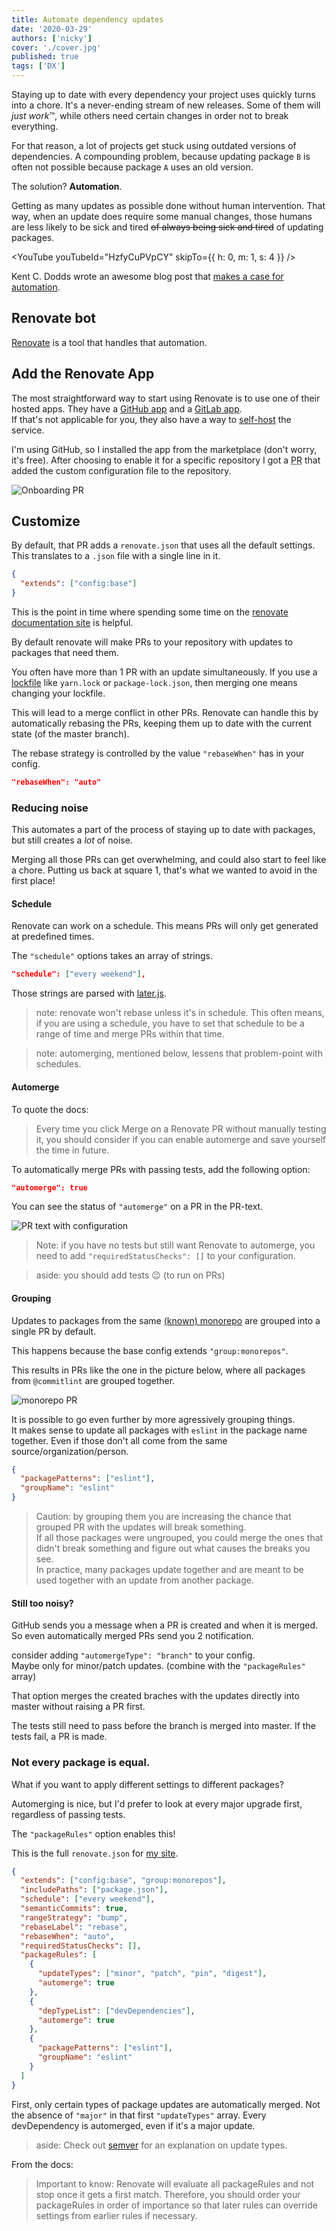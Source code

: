 ```yaml
---
title: Automate dependency updates
date: '2020-03-29'
authors: ['nicky']
cover: './cover.jpg'
published: true
tags: ['DX']
---
```


<!-- Photo credit: Kalexanderson on Visualhunt / CC BY-NC-ND -->

Staying up to date with every dependency your project uses quickly turns into a chore.
It's a never-ending stream of new releases. Some of them will *just work*™️, while others need certain changes in order not to break everything.

For that reason, a lot of projects get stuck using outdated versions of dependencies. A compounding problem, because updating package `B` is often not possible because package `A` uses an old version.

The solution? **Automation**.

Getting as many updates as possible done without human intervention.
That way, when an update does require some manual changes, those humans are less likely to be sick and tired ~~of always being sick and tired~~ of updating packages.

<YouTube youTubeId="HzfyCuPVpCY" skipTo={{ h: 0, m: 1, s: 4 }} />

Kent C. Dodds wrote an awesome blog post that [makes a case for automation](https://kentcdodds.com/blog/automation).

## Renovate bot

[Renovate](https://github.com/renovatebot/renovate) is a tool that handles that automation.

## Add the Renovate App

The most straightforward way to start using Renovate is to use one of their hosted apps.
They have a [GitHub app](https://github.com/marketplace/renovate) and a [GitLab app](https://gitlab.com/renovate-bot).  
If that's not applicable for you, they also have a way to [self-host](https://www.npmjs.com/package/renovate#self-hosting) the service.

I'm using GitHub, so I installed the app from the marketplace (don't worry, it's free).
After choosing to enable it for a specific repository I got a <abbr title="pull request">PR</abbr> that added the custom configuration file to the repository.

![Onboarding PR](onboarding.png)

## Customize

By default, that PR adds a `renovate.json` that uses all the default settings.
This translates to a `.json` file with a single line in it.

```json
{
  "extends": ["config:base"]
}
```

This is the point in time where spending some time on the [renovate documentation site](https://docs.renovatebot.com/) is helpful.

By default renovate will make PRs to your repository with updates to packages that need them.

You often have more than 1 PR with an update simultaneously.
If you use a [lockfile](https://classic.yarnpkg.com/en/docs/yarn-lock/) like `yarn.lock` or `package-lock.json`, then merging one means changing your lockfile.

This will lead to a merge conflict in other PRs.
Renovate can handle this by automatically rebasing the PRs, keeping them up to date with the current state (of the master branch).

The rebase strategy is controlled by the value `"rebaseWhen"` has in your config.

```json
"rebaseWhen": "auto"
```

### Reducing noise

This automates a part of the process of staying up to date with packages, but still creates a _lot_ of noise.

Merging all those PRs can get overwhelming, and could also start to feel like a chore. Putting us back at square 1, that's what we wanted to avoid in the first place!

#### Schedule

Renovate can work on a schedule.
This means PRs will only get generated at predefined times.

The `"schedule"` options takes an array of strings.

```json
"schedule": ["every weekend"],
```

Those strings are parsed with [later.js](https://bunkat.github.io/later/).

> note: renovate won't rebase unless it's in schedule.
> This often means, if you are using a schedule, you have to set that schedule to be a range of time and merge PRs within that time.

> note: automerging, mentioned below, lessens that problem-point with schedules.

#### Automerge

To quote the docs:

> Every time you click Merge on a Renovate PR without manually testing it, you should consider if you can enable automerge and save yourself the time in future.

To automatically merge PRs with passing tests, add the following option:

```json
"automerge": true
```

<!-- ```json
    {
      "updateTypes": ["minor", "patch", "pin", "digest"],
      "automerge": true
    },
 {
      "depTypeList": ["devDependencies"],
      "automerge": true
    },
``` -->

You can see the status of `"automerge"` on a PR in the PR-text.

![PR text with configuration](renovate-config.png)

> Note: if you have no tests but still want Renovate to automerge, you need to add `"requiredStatusChecks": []` to your configuration.

> aside: you should add tests 😉 (to run on PRs)

#### Grouping

Updates to packages from the same [(known) monorepo](https://docs.renovatebot.com/presets-monorepo/) are grouped into a single PR by default.

This happens because the base config extends `"group:monorepos"`.

This results in PRs like the one in the picture below, where all packages from `@commitlint` are grouped together.

![monorepo PR](monorepo-pr.png)

It is possible to go even further by more agressively grouping things.  
It makes sense to update all packages with `eslint` in the package name together.
Even if those don't all come from the same source/organization/person.

```json
{
  "packagePatterns": ["eslint"],
  "groupName": "eslint"
}
```

> Caution: by grouping them you are increasing the chance that grouped PR with the updates will break something.  
> If all those packages were ungrouped, you could merge the ones that didn't break something and figure out what causes the breaks you see.  
> In practice, many packages update together and are meant to be used together with an update from another package.

#### Still too noisy?

GitHub sends you a message when a PR is created and when it is merged.  
So even automatically merged PRs send you 2 notification.

consider adding `"automergeType": "branch"` to your config.  
Maybe only for minor/patch updates. (combine with the `"packageRules"` array)

That option merges the created braches with the updates directly into master without raising a PR first.

The tests still need to pass before the branch is merged into master.
If the tests fail, a PR is made.

### Not every package is equal.

What if you want to apply different settings to different packages?

Automerging is nice, but I'd prefer to look at every major upgrade first, regardless of passing tests.

The `"packageRules"` option enables this!

This is the full `renovate.json` for [my site](https://github.com/NickyMeuleman/nicky-blog).

```json
{
  "extends": ["config:base", "group:monorepos"],
  "includePaths": ["package.json"],
  "schedule": ["every weekend"],
  "semanticCommits": true,
  "rangeStrategy": "bump",
  "rebaseLabel": "rebase",
  "rebaseWhen": "auto",
  "requiredStatusChecks": [],
  "packageRules": [
    {
      "updateTypes": ["minor", "patch", "pin", "digest"],
      "automerge": true
    },
    {
      "depTypeList": ["devDependencies"],
      "automerge": true
    },
    {
      "packagePatterns": ["eslint"],
      "groupName": "eslint"
    }
  ]
}
```

First, only certain types of package updates are automatically merged. Not the absence of `"major"` in that first `"updateTypes"` array.
Every devDependency is automerged, even if it's a major update.

> aside: Check out [semver](https://semver.org/) for an explanation on update types.

From the docs:

> Important to know: Renovate will evaluate all packageRules and not stop once it gets a first match. Therefore, you should order your packageRules in order of importance so that later rules can override settings from earlier rules if necessary.
